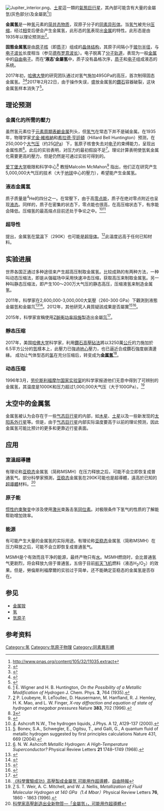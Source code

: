 {{noteTA
|1=zh-hant:準穩態;zh-hans:亚稳态;
}}
[[File:Jupiter_interior.png|thumb]]、[[土星|土星]]這一類的[[氣態巨行星|氣態巨行星]]，其內部可能含有大量的金屬氫(灰色部分)及金屬氦<ref>http://www.pnas.org/content/105/32/11035.extract</ref>]]

'''金属氢'''是一种[[氢|氢]]元素的[[简并态物质|简并态物质]]，双原子分子{{chem|H|2}}的[[同素异形体|同素异形体]]。当[[氢|氢气]]被充分[[压缩|压缩]]，经过[[相态|相]]变后便会产生金属氢，此形态的[[氢|氢]]表现出[[金属|金属]]的特性。此形态是由1935年以理论预测出<ref name=Wigner1935>
{{cite journal
 |last1=Wigner |first1=E.
 |last2=Huntington |first2=H. B.
 |year=1935
 |title=On the possibility of a metallic modification of hydrogen
 |url=https://archive.org/details/sim_journal-of-chemical-physics_1935-12_3_12/page/764 |journal=[[Journal_of_Chemical_Physics|Journal of Chemical Physics]]
 |volume=3 |issue=12 |page=764
 |bibcode=1935JChPh...3..764W
 |doi=10.1063/1.1749590
}}</ref>。

'''固態金属氢'''是由[[原子核|原子核]]（即[[质子|质子]]）组成的[[晶体结构|晶体结构]]，其原子间隔小于[[玻尔半径|玻尔半径]]，与[[电子|电子]][[波长|波长]]长度相当（参见[[德布罗意波长|德布罗意波长]]）。电子脱离了[[分子轨道|分子轨道]]，表现为一般[[金属|金属]]中的[[自由電子|自由电子]]。而在'''‘液态’金屬氢'''中，质子没有晶格次序，[[质子|质子]]和[[电子|电子]]组成液态的系统。

2017年初，[[哈佛大學|哈佛大學]]的研究团队通过对氢气施加495GPa的高压，首次制得固态金属氢。<ref name=":0">
{{Cite news
 |last=Crane |first=L.
 |date=26 January  2017
 |title=Metallic hydrogen finally made in lab at mind-boggling pressure
 |url=https://www.newscientist.com/article/2119442-metallic-hydrogen-finally-made-in-lab-at-mind-boggling-pressure/
 |newspaper=[[New_Scientist|New Scientist]]
 |access-date=2017-01-26
}}</ref><ref name=":1">
{{Cite journal
 |last=Dias |first=R. P.
 |last2=Silvera |first2=I. F.
 |date=2017
 |title=Observation of the Wigner-Huntington transition to metallic hydrogen
 |url=http://science.sciencemag.org/content/early/2017/01/25/science.aal1579
 |journal=[[Science_(journal)|Science]]
 |volume= |issue= |pages=
 |arxiv=1610.01634
 |bibcode=
 |doi=10.1126/science.aal1579
}}</ref>2017年2月22日，由于操作失误，盛放金属氢的[[鑽石|鑽石]]容器破裂，这块金属氢样本消失了<ref>
{{cite web
|last=Johnston |first=Ian
 |date=13 February 2017
 |title=World's only piece of a metal that could revolutionise technology has disappeared, scientists reveal
 |url=https://www.independent.co.uk/news/science/metallic-hydrogen-disappears-technology-revolutions-superconductor-faster-computers-super-efficient-a7593481.html
 |work=[[The_Independent|Independent]]
}}
</ref>。

== 理论预测 ==
=== 金属化的所需的壓力 ===
虽然氢元素位于[[元素周期表|元素周期表]][[鹼金属|鹼金属]]列头，但[[氢气|氢气]]在常态下并不是碱金属。在1935年，物理学家[[尤金·維格納|尤金·維格納]]和[[希拉德·亨廷頓|希拉德·亨廷頓]]（Hillard Bell Huntington）预测，在250,000个[[大气压|大气压]]（约25[[GPa|GPa]]）下，氢原子核會失去对[[电子|电子]]的束缚能力，呈现出金属性质<ref>[http://dx.doi.org/10.1063/1.1749590] E. Wigner and H. B. Huntington, ''On the Possibility of a Metallic Modification of Hydrogen'' J. Chem. Phys. '''3''', 764 (1935).</ref>。此后的实验表明，对压力的最初假設不足<ref>[http://www.nature.com/nature/journal/v383/n6602/abs/383702a0.html] P. Loubeyre, R. LeToullec, D. Hausermann, M. Hanfland, R. J. Hemley, H. K. Mao, and L. W. Finger, '' X-ray diffraction and equation of state of hydrogen at megabar pressures'' Nature '''383''', 702 (1996).</ref>。理论計算表明使氫氧金属化需要更高的壓力，但是仍然是可通过实验可得到的。

[[爱丁堡大学|爱丁堡大学]]极限和科学中心<ref>[http://www.csec.ed.ac.uk/]</ref> 教授Malcolm McMahon<ref>{{cite web |url=http://www.csec.ed.ac.uk/members/mim.html |title=存档副本 |accessdate=2015-08-22 |deadurl=yes |archiveurl=https://web.archive.org/web/20090607041359/http://www.csec.ed.ac.uk/members/mim.html |archivedate=2009-06-07 }}</ref> 指出，他们正在研究产生5,000,000大气压的技术（大于[[地球|地球]]中心的壓力），希望能产生金属氢。

===液态金属氢===
质子质量是<sup>4</sup>He的四分之一。在常壓下，由于高[[零点能量|零点能]]，质子在绝对零点附近也呈现[[液态|液态]]。同样的，质子在密集的状态下，零点能也很高，在高压缩状态下，有序能会降低。压缩氢的最高熔点目前还处于争论之中。<ref>[http://www.iop.org/EJ/article/0953-8984/12/8A/314/c00h14.ps.gz]{{Dead link|date=2018年9月 |bot=InternetArchiveBot |fix-attempted=yes }}. Ashcroft N.W., The hydrogen liquids, J.Phys. A 12, A129-137 (2000).</ref><ref>[http://www.nature.com/nature/journal/v431/n7009/full/nature02968.html]. Bonev, S.A., Schwegler, E., Ogitsu, T., and Galli, G., A quantum fluid of metallic hydrogen suggested by first principles calculations Nature 431, 669 (2004).</ref>

===超导性===
{{link-en|尼爾·阿什克羅夫特|Neil Ashcroft}}提出，金属氢在[[常温|常温]]下（290K）也可能是[[超导体|超导体]]。<ref>[http://link.aps.org/abstract/PRL/v21/p1748]. N. W. Ashcroft ''Metallic Hydrogen: A High-Temperature Superconductor?'' Physical Review Letters '''21''' 1748–1749 (1968).</ref>此温度远高于任何已知材料。

==实验进展==
世界各国正通过多种途径来产生超高压制取金属氢。比较成熟的有两种方法，一种叫动态压缩法，即是从强磁场中采用快速冲击压缩，获取高压来制取金属氢。另一种叫静态压缩法，即产生100～200万大气压的静态高压，压缩液氢来制造金属氢。

2011年，科學家在2,600,000-3,000,000大氣壓（260-300 GPa）下觀測到液態金屬氫和金屬氘<ref name="Conductive dense hydrogen">
{{cite journal
 |last1=Eremets |first1=M. I.
 |last2=Troyan|first2=I. A.
 |year=2011
 |title=Conductive dense hydrogen
 |journal=[[Nature_Materials|Nature Materials]]
 |volume=10 |issue=12 |pages=927–931
 |bibcode=2011NatMa..10..927E
 |doi=10.1038/nmat3175
}}</ref><ref name="natureDalladay">
{{cite journal
 |last1=Dalladay-Simpson |first1=P.
 |last2=Howie |first2=R.
 |last3=Gregoryanz |first3=E.
 |year=2016
 |title=Evidence for a new phase of dense hydrogen above 325 gigapascals
 |journal=[[Nature_(journal)|Nature]]
 |volume=529 |issue=7584 |pages=63–67
 |bibcode=2016Natur.529...63D
 |doi=10.1038/nature16164
}}</ref>。2012年，其他研究人員質疑該成果是否屬實<ref>
{{cite arXiv
 |last1=Nellis |first1=W. J.
 |last2=Ruoff  |first2=A. L.
 |last3=Silvera |first3=I. S.
 |date=2012
 |title=Has Metallic Hydrogen Been Made in a Diamond Anvil Cell?
 |eprint=1201.0407
 |class=cond-mat.other
 |quote=no evidence for MH
}}</ref><ref>
{{cite journal
 |last1=Amato |first1=I.
 |year=2012
 |title=Metallic hydrogen: Hard pressed
 |journal=[[Nature_(journal)|Nature]]
 |volume=486 |issue=7402 |pages=174–176
 |bibcode=2012Natur.486..174A
 |doi=10.1038/486174a
 |doi-access=free
}}</ref>。

2015年，科學家宣稱使用[[Z脈衝功率設施|Z脈衝功率設施]]製造出金屬[[氘|氘]]<ref>
{{Cite news
 |title=Z machine puts the squeeze on metallic deuterium
 |url=http://www.rsc.org/chemistryworld/2015/06/z-machine-puts-squeeze-metallic-deuterium
 |newspaper=Chemistry World
 |access-date=2017-01-27
}}</ref>。

===靜态压缩===
2017年，美国[[哈佛大學|哈佛大学]]科学家，利用[[鑽石高壓砧法|鑽石高壓砧法]]將以3250萬[[公斤|公斤]]的力施加於6.5平方公分的[[氫|氫]]樣本上，此壓力已強過[[地心|地心]]壓力，也已逼近合成鑽石強度崩潰邊緣。 成功让气体型态的[[氫|氢]]在充分压缩后，转变成为'''[[金属氢|金属氢]]'''<ref>[http://news.ltn.com.tw/news/world/paper/1074489 《科學實驗成功》高壓製成金屬氫 可能用作超導體]，[[自由時報|自由時報]]</ref>。

===动态压缩===
1996年3月，[[劳伦斯利福摩尔国家实验室|劳伦斯利福摩尔国家实验室]]的科学家报道他们无意中得到了可辨别的金属氢，其温度是1000K和压力超过1,000,000大气压（大于100GPa）。<ref>[http://link.aps.org/abstract/PRL/v76/p1860] S. T. Weir, A. C. Mitchell, and W. J. Nellis, ''Metallization of Fluid Molecular Hydrogen at 140 GPa（1.4 Mbar）''Physical Review Letters '''76''', 1860 - 1863 (1996).</ref>

== 太空中的金属氢 ==
金属氢被认为会存在于一些[[气态巨行星|气态巨行星]]的内部，如[[木星|木星]]、[[土星|土星]]以及一些新发现的[[太阳系外行星|太阳系外行星]]等。但是，由于[[气态巨行星|气态巨行星]]内部实际温度要高于以前的理论预测，因此金属氢可能比预计的更多和更靠近行星表面。

== 应用 ==

===室溫超導體===
有理论称[[亚稳态|亚稳态]]金属氢（简称MSMH）在压力释放之后，可能不会立即恢复成普通氢气。部分科學家預測，[[亚稳态|亚稳态]]金属氢在290K可能也是超導體，遠高於已知的[[超導體|超導體]]材料。<ref>[https://www.thenewslens.com/article/60336 科學家高壓創造出全新物質—「金屬氫」，可能用作超導體]</ref>

=== 原子能 ===

[[惯性约束聚变|惯性约束聚变]]中涉及使用[[激光|激光]]束轰击氢[[同位素|同位素]]。对极限条件下氢气的性质的了解能帮助增加效率。

=== 能源 ===

有可能产生大量的金属氢的实际用途。有理论称[[亚稳态|亚稳态]]金属氢（简称MSMH）在压力释放之后，可能不会立即恢复成普通氢气。

MSMH是个有效而且干净的能源，最终产物只有[[水|水]]。MSMH燃烧时，会比普通氢气更剧烈，将会释放九倍于普通氢，五倍于目前[[航天飞机|航天飞机]]燃料（液态H<sub>2</sub>/O<sub>2</sub>）的效果。但是，勞倫斯利福摩爾的实验过于简单，还不能确定亚稳态的金属氢是否存在。

==参见==
*[[金属铵|金属铵]]
*[[氢|氢]]
*[[氫原子|氫原子]]

==参考资料==
{{reflist}}

[[Category:氢|Category:氢]]
[[Category:氫原子物理|Category:氫原子物理]]
[[Category:同素異形體|Category:同素異形體]]